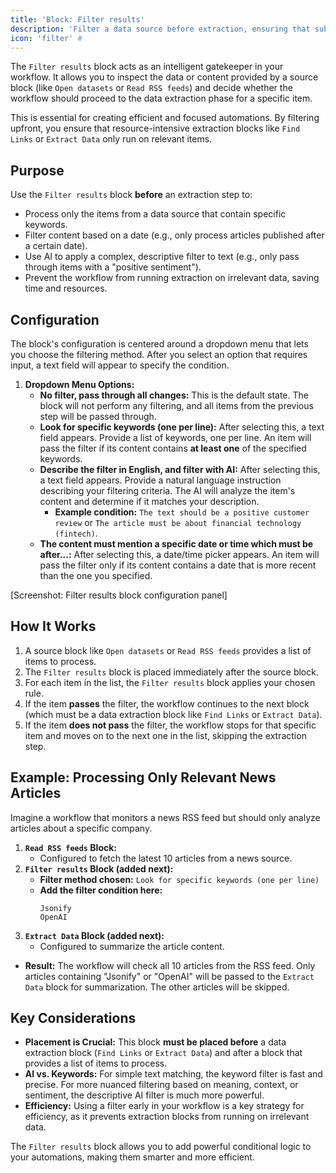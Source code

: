 ```yaml
---
title: 'Block: Filter results'
description: 'Filter a data source before extraction, ensuring that subsequent blocks only process relevant items.'
icon: 'filter' #
---
```


The `Filter results` block acts as an intelligent gatekeeper in your workflow. It allows you to inspect the data or content provided by a source block (like `Open datasets` or `Read RSS feeds`) and decide whether the workflow should proceed to the data extraction phase for a specific item.

This is essential for creating efficient and focused automations. By filtering upfront, you ensure that resource-intensive extraction blocks like `Find Links` or `Extract Data` only run on relevant items.

## Purpose

Use the `Filter results` block **before** an extraction step to:

* Process only the items from a data source that contain specific keywords.
* Filter content based on a date (e.g., only process articles published after a certain date).
* Use AI to apply a complex, descriptive filter to text (e.g., only pass through items with a "positive sentiment").
* Prevent the workflow from running extraction on irrelevant data, saving time and resources.

## Configuration

The block's configuration is centered around a dropdown menu that lets you choose the filtering method. After you select an option that requires input, a text field will appear to specify the condition.

1.  **Dropdown Menu Options:**
    * **No filter, pass through all changes:** This is the default state. The block will not perform any filtering, and all items from the previous step will be passed through.
    * **Look for specific keywords (one per line):** After selecting this, a text field appears. Provide a list of keywords, one per line. An item will pass the filter if its content contains **at least one** of the specified keywords.
    * **Describe the filter in English, and filter with AI:** After selecting this, a text field appears. Provide a natural language instruction describing your filtering criteria. The AI will analyze the item's content and determine if it matches your description.
        * **Example condition:** `The text should be a positive customer review` or `The article must be about financial technology (fintech)`.
    * **The content must mention a specific date or time which must be after...:** After selecting this, a date/time picker appears. An item will pass the filter only if its content contains a date that is more recent than the one you specified.

[Screenshot: Filter results block configuration panel]

## How It Works

1.  A source block like `Open datasets` or `Read RSS feeds` provides a list of items to process.
2.  The `Filter results` block is placed immediately after the source block.
3.  For each item in the list, the `Filter results` block applies your chosen rule.
4.  If the item **passes** the filter, the workflow continues to the next block (which must be a data extraction block like `Find Links` or `Extract Data`).
5.  If the item **does not pass** the filter, the workflow stops for that specific item and moves on to the next one in the list, skipping the extraction step.

## Example: Processing Only Relevant News Articles

Imagine a workflow that monitors a news RSS feed but should only analyze articles about a specific company.

1.  **`Read RSS feeds` Block:**
    * Configured to fetch the latest 10 articles from a news source.
2.  **`Filter results` Block (added next):**
    * **Filter method chosen:** `Look for specific keywords (one per line)`
    * **Add the filter condition here:**
        ```
        Jsonify
        OpenAI
        ```
3.  **`Extract Data` Block (added next):**
    * Configured to summarize the article content.

* **Result:** The workflow will check all 10 articles from the RSS feed. Only articles containing "Jsonify" or "OpenAI" will be passed to the `Extract Data` block for summarization. The other articles will be skipped.

## Key Considerations

* **Placement is Crucial:** This block **must be placed before** a data extraction block (`Find Links` or `Extract Data`) and after a block that provides a list of items to process.
* **AI vs. Keywords:** For simple text matching, the keyword filter is fast and precise. For more nuanced filtering based on meaning, context, or sentiment, the descriptive AI filter is much more powerful.
* **Efficiency:** Using a filter early in your workflow is a key strategy for efficiency, as it prevents extraction blocks from running on irrelevant data.

The `Filter results` block allows you to add powerful conditional logic to your automations, making them smarter and more efficient.